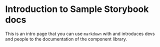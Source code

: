 
<Meta title='Design System|Introduction' />

# Introduction to Sample Storybook docs

This is an intro page that you can use `markdown` with and introduces
devs and people to the documentation of the component library.
